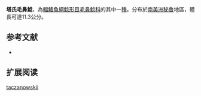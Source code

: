 {{Speciesbox
| name = 塔氏毛鼻鯰
| image = Trichomycterus taczanowskii.jpg
| image_width = 
| status = NE
| status_system = IUCN3.1
| genus = Trichomycterus
| species = taczanowskii
| authority = [[Steindachner|Steindachner]], 1882
| synonyms = 
}}

'''塔氏毛鼻鯰'''，為[[輻鰭魚綱|輻鰭魚綱]][[鯰形目|鯰形目]][[毛鼻鯰科|毛鼻鯰科]]的其中一[[種|種]]。分布於[[南美洲|南美洲]][[秘魯|秘魯]]地區，體長可達11.3公分。

==参考文献==
*{{FishBase_species|genus=Trichomycterus|species=taczanowskii|year=2011|month=12}}

== 扩展阅读 ==
{{refbegin}}
{{wikispecies-inline|Trichomycterus taczanowskii|塔氏毛鼻鯰}}
{{refend}}
{{Taxonbar|from=Q3764432}}

[[Category:毛鼻鯰属|taczanowskii]]


{{鯰形目小作品}}